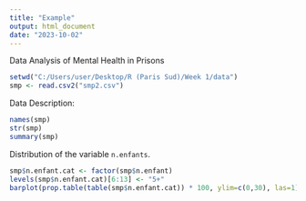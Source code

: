 ```yaml
---
title: "Example"
output: html_document
date: "2023-10-02"
---
```

Data Analysis of Mental Health in Prisons
```r
setwd("C:/Users/user/Desktop/R (Paris Sud)/Week 1/data")
smp <- read.csv2("smp2.csv")
```
Data Description:
```r
names(smp)
str(smp)
summary(smp)
```

Distribution of the variable `n.enfants`.

```r
smp$n.enfant.cat <- factor(smp$n.enfant)
levels(smp$n.enfant.cat)[6:13] <- "5+"
barplot(prop.table(table(smp$n.enfant.cat)) * 100, ylim=c(0,30), las=1)

```

